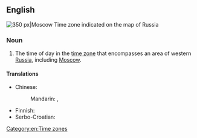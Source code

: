 ==English==
[[File:Map of Russia - Moscow time zone.svg|thumb|right|350 px|Moscow Time zone indicated on the map of Russia]]
{{wikipedia}}

===Noun===
{{en-noun|head=[[Moscow]] [[Time]]|?}}

# The time of day in the [[time zone]] that encompasses an area of western [[Russia]], including [[Moscow]].

====Translations====
{{trans-top|time of day in Moscow time zone}}
* Chinese:
*: Mandarin: {{t|cmn|莫斯科時間|sc=Hani}}, {{t|cmn|莫斯科时间|tr=Mòsīkē shíjiān|sc=Hani}}
{{trans-mid}}
* Finnish: {{t+|fi|Moskova|alt=Moskovan}} {{t+|fi|aika}}
* Serbo-Croatian: {{t|sh|Moskovsko vrijeme}}
{{trans-bottom}}

[[Category:en:Time zones]]